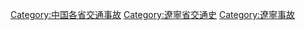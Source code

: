 [[Category:中国各省交通事故|Category:中国各省交通事故]]
[[Category:遼寧省交通史|Category:遼寧省交通史]]
[[Category:遼寧事故|Category:遼寧事故]]